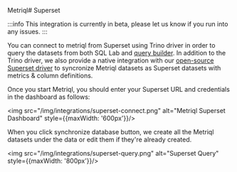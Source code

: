 Metriql# Superset

:::info
This integration is currently in beta, please let us know if you run into any issues.
:::

<YoutubeVideo id="6hB2DPxj9p4" />

You can connect to metriql from Superset using Trino driver in order to query the datasets from both SQL Lab and [query builder](https://superset.apache.org/docs/creating-charts-dashboards/exploring-data). In addition to the Trino driver, we also provide a native integration with our [open-source Superset driver](https://github.com/metriql/metriql-superset) to syncronize Metriql datasets as Superset datasets with metrics & column definitions.

Once you start Metriql, you should enter your Superset URL and credentials in the dashboard as follows:

<img src="/img/integrations/superset-connect.png" alt="Metriql Superset Dashboard" style={{maxWidth: '600px'}}/>

When you click synchronize database button, we create all the Metriql datasets under the data or edit them if they're already created.

<img src="/img/integrations/superset-query.png" alt="Superset Query" style={{maxWidth: '800px'}}/>
